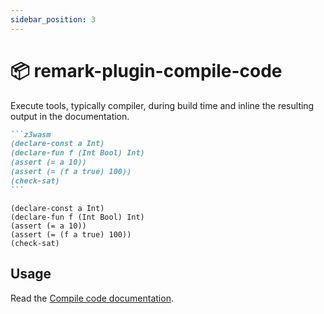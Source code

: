 ```yaml
---
sidebar_position: 3
---
```


# 📦 remark-plugin-compile-code

Execute tools, typically compiler, during build time
and inline the resulting output in the documentation.


````markdown
```z3wasm
(declare-const a Int)
(declare-fun f (Int Bool) Int)
(assert (= a 10))
(assert (= (f a true) 100))
(check-sat)
```
````

<BrowserWindow>

```z3wasm
(declare-const a Int)
(declare-fun f (Int Bool) Int)
(assert (= a 10))
(assert (= (f a true) 100))
(check-sat)
```

</BrowserWindow>

## Usage

Read the [Compile code documentation](/docs/markdown-features/compile-code).

